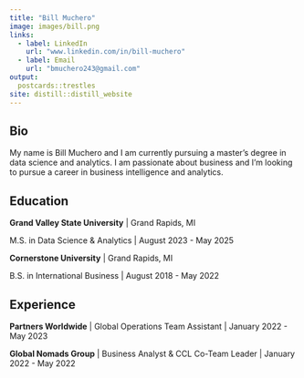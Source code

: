 ```yaml
---
title: "Bill Muchero"
image: images/bill.png
links:
  - label: LinkedIn
    url: "www.linkedin.com/in/bill-muchero"
  - label: Email
    url: "bmuchero243@gmail.com"
output:
  postcards::trestles
site: distill::distill_website
---
```

 
## Bio

My name is Bill Muchero and I am currently pursuing a master's degree in data science
and analytics. I am passionate about business and I'm looking to pursue a career
in business intelligence and analytics.

## Education

**Grand Valley State University** | Grand Rapids, MI

M.S. in Data Science & Analytics | August 2023 - May 2025

**Cornerstone University** | Grand Rapids, MI

B.S. in International Business | August 2018 - May 2022

## Experience

**Partners Worldwide** | Global Operations Team Assistant | January 2022 - May 2023

**Global Nomads Group** | Business Analyst & CCL Co-Team Leader | January 2022 - May 2022
